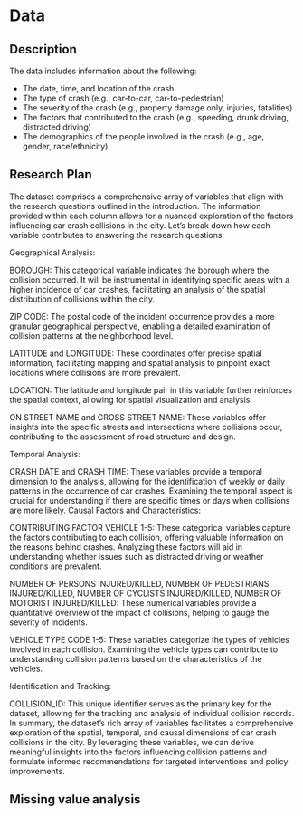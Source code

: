 # Data

## Description

The data includes information about the following:

* The date, time, and location of the crash
* The type of crash (e.g., car-to-car, car-to-pedestrian)
* The severity of the crash (e.g., property damage only, injuries, fatalities)
* The factors that contributed to the crash (e.g., speeding, drunk driving, distracted driving)
* The demographics of the people involved in the crash (e.g., age, gender, race/ethnicity)


## Research Plan

The dataset comprises a comprehensive array of variables that align with the research questions outlined in the introduction. The information provided within each column allows for a nuanced exploration of the factors influencing car crash collisions in the city. Let's break down how each variable contributes to answering the research questions:

Geographical Analysis:

BOROUGH: This categorical variable indicates the borough where the collision occurred. It will be instrumental in identifying specific areas with a higher incidence of car crashes, facilitating an analysis of the spatial distribution of collisions within the city.

ZIP CODE: The postal code of the incident occurrence provides a more granular geographical perspective, enabling a detailed examination of collision patterns at the neighborhood level.

LATITUDE and LONGITUDE: These coordinates offer precise spatial information, facilitating mapping and spatial analysis to pinpoint exact locations where collisions are more prevalent.

LOCATION: The latitude and longitude pair in this variable further reinforces the spatial context, allowing for spatial visualization and analysis.

ON STREET NAME and CROSS STREET NAME: These variables offer insights into the specific streets and intersections where collisions occur, contributing to the assessment of road structure and design.

Temporal Analysis:

CRASH DATE and CRASH TIME: These variables provide a temporal dimension to the analysis, allowing for the identification of weekly or daily patterns in the occurrence of car crashes. Examining the temporal aspect is crucial for understanding if there are specific times or days when collisions are more likely.
Causal Factors and Characteristics:

CONTRIBUTING FACTOR VEHICLE 1-5: These categorical variables capture the factors contributing to each collision, offering valuable information on the reasons behind crashes. Analyzing these factors will aid in understanding whether issues such as distracted driving or weather conditions are prevalent.

NUMBER OF PERSONS INJURED/KILLED, NUMBER OF PEDESTRIANS INJURED/KILLED, NUMBER OF CYCLISTS INJURED/KILLED, NUMBER OF MOTORIST INJURED/KILLED: These numerical variables provide a quantitative overview of the impact of collisions, helping to gauge the severity of incidents.

VEHICLE TYPE CODE 1-5: These variables categorize the types of vehicles involved in each collision. Examining the vehicle types can contribute to understanding collision patterns based on the characteristics of the vehicles.

Identification and Tracking:

COLLISION_ID: This unique identifier serves as the primary key for the dataset, allowing for the tracking and analysis of individual collision records.
In summary, the dataset's rich array of variables facilitates a comprehensive exploration of the spatial, temporal, and causal dimensions of car crash collisions in the city. By leveraging these variables, we can derive meaningful insights into the factors influencing collision patterns and formulate informed recommendations for targeted interventions and policy improvements.


## Missing value analysis
